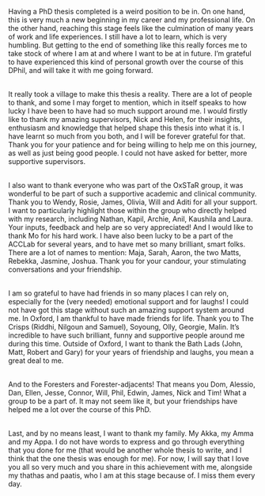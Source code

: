 Having a PhD thesis completed is a weird position to be in. On one hand, this is very much a new beginning in my career and my professional life. On the other hand, reaching this stage feels like the culmination of many years of work and life experiences. I still have a lot to learn, which is very humbling. But getting to the end of something like this really forces me to take stock of where I am at and where I want to be at in future. I'm grateful to have experienced this kind of personal growth over the course of this DPhil, and will take it with me going forward.

\
It really took a village to make this thesis a reality. There are a lot of people to thank, and some I may forget to mention, which in itself speaks to how lucky I have been to have had so much support around me. I would firstly like to thank my amazing supervisors, Nick and Helen, for their insights, enthusiasm and knowledge that helped shape this thesis into what it is. I have learnt so much from you both, and I will be forever grateful for that. Thank you for your patience and for being willing to help me on this journey, as well as just being good people. I could not have asked for better, more supportive supervisors. 

\
I also want to thank everyone who was part of the OxSTaR group, it was wonderful to be part of such a supportive academic and clinical community. Thank you to Wendy, Rosie, James, Olivia, Will and Aditi for all your support. I want to particularly highlight those within the group who directly helped with my research, including Nathan, Kapil, Archie, Anil, Kaushila and Laura. Your inputs, feedback and help are so very appreciated! And I would like to thank Mo for his hard work. I have also been lucky to be a part of the ACCLab for several years, and to have met so many brilliant, smart folks. There are a lot of names to mention: Maja, Sarah, Aaron, the two Matts, Rebekka, Jasmine, Joshua. Thank you for your candour, your stimulating conversations and your friendship. 

\
I am so grateful to have had friends in so many places I can rely on, especially for the (very needed) emotional support and for laughs! I could not have got this stage without such an amazing support system around me. In Oxford, I am thankful to have made friends for life. Thank you to The Crisps (Riddhi, Nilgoun and Samuel), Soyoung, Olly, Georgie, Malin. It's incredible to have such brilliant, funny and supportive people around me during this time. Outside of Oxford, I want to thank the Bath Lads (John, Matt, Robert and Gary) for your years of friendship and laughs, you mean a great deal to me. 

\
And to the Foresters and Forester-adjacents! That means you Dom, Alessio, Dan, Ellen, Jesse, Connor, Will, Phil, Edwin, James, Nick and Tim! What a group to be a part of. It may not seem like it, but your friendships have helped me a lot over the course of this PhD. 

\
Last, and by no means least, I want to thank my family. My Akka, my Amma and my Appa. I do not have words to express and go through everything that you done for me (that would be another whole thesis to write, and I think that the one thesis was enough for me). For now, I will say that I love you all so very much and you share in this achievement with me, alongside my thathas and paatis, who I am at this stage because of. I miss them every day.

\begin{flushright}
Sriraj Aiyer\\
Wolfson College, Oxford \\
14 February 2025
\end{flushright}
